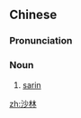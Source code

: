 ==Chinese==
{{zh-forms}}

===Pronunciation===
{{zh-pron
|m=shālín
|c=saa1 lam4
|cat=n
}}

===Noun===
{{zh-noun}}

# [[sarin]]

[[zh:沙林]]
